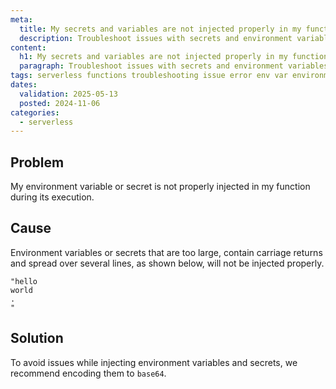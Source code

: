 ```yaml
---
meta:
  title: My secrets and variables are not injected properly in my function
  description: Troubleshoot issues with secrets and environment variables while using Scaleway Serverless Functions.
content:
  h1: My secrets and variables are not injected properly in my function
  paragraph: Troubleshoot issues with secrets and environment variables while using Scaleway Serverless Functions.
tags: serverless functions troubleshooting issue error env var environment variables secrets secret manager
dates:
  validation: 2025-05-13
  posted: 2024-11-06
categories:
  - serverless
---
```


## Problem

My environment variable or secret is not properly injected in my function during its execution.

## Cause

Environment variables or secrets that are too large, contain carriage returns and spread over several lines, as shown below, will not be injected properly.

```
"hello
world
.
"
```

## Solution 

To avoid issues while injecting environment variables and secrets, we recommend encoding them to `base64`.